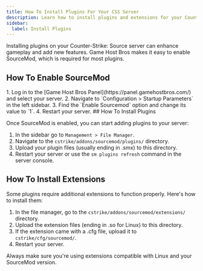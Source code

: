 ```yaml
---
title: How To Install Plugins For Your CSS Server
description: Learn how to install plugins and extensions for your Counter-Strike Source server.
sidebar:
  label: Install Plugins
---
```


Installing plugins on your Counter-Strike: Source server can enhance gameplay and add new features. Game Host Bros makes it easy to enable SourceMod, which is required for most plugins.

## How To Enable SourceMod
<Steps>
1. Log in to the [Game Host Bros Panel](https://panel.gamehostbros.com/) and select your server.
2. Navigate to `Configuration > Startup Parameters` in the left sidebar.
3. Find the `Enable Sourcemod` option and change its value to `1`.
4. Restart your server.
</Steps>
## How To Install Plugins

Once SourceMod is enabled, you can start adding plugins to your server:
<Steps>
1. In the sidebar go to `Management > File Manager`.
2. Navigate to the `cstrike/addons/sourcemod/plugins/` directory.
3. Upload your plugin files (usually ending in .smx) to this directory.
4. Restart your server or use the `sm plugins refresh` command in the server console.
</Steps>

## How To Install Extensions

Some plugins require additional extensions to function properly. Here's how to install them:
<Steps>
1. In the file manager, go to the `cstrike/addons/sourcemod/extensions/` directory.
2. Upload the extension files (ending in .so for Linux) to this directory.
3. If the extension came with a .cfg file, upload it to `cstrike/cfg/sourcemod/`.
4. Restart your server.
</Steps>
Always make sure you're using extensions compatible with Linux and your SourceMod version.